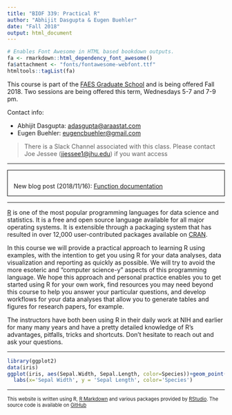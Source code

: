 ```yaml
---
title: "BIOF 339: Practical R"
author: "Abhijit Dasgupta & Eugen Buehler"
date: "Fall 2018"
output: html_document
---
```

```r
# Enables Font Awesome in HTML based bookdown outputs.
fa <- rmarkdown::html_dependency_font_awesome()
fa$attachment <- "fonts/fontawesome-webfont.ttf"
htmltools::tagList(fa)
```

This course is part of the [FAES Graduate School](https://faes.org/content/graduate-school) and is being offered Fall 2018. Two sessions are being offered this term, Wednesdays 5-7 and 7-9 pm.

Contact info: 

- Abhijit Dasgupta: <a href = "mailto:adasgupta@araastat.com">adasgupta@araastat.com</a>
- Eugen Buehler: <a href = "mailto:eugencbuehler@gmail.com">eugencbuehler@gmail.com</a>

> There is a Slack Channel associated with this class. Please contact Joe Jessee (<a href="mailto:jjessee1@jhu.edu">jjessee1@jhu.edu</a>) if you want access

-------

<div style = 'border: 1px solid black;vertical-align:center;padding-top: 1em;padding-left:1em;'>
New blog post (2018/11/16): [Function documentation](blog/public/2018/11/16/function-documentation/index.html)
</div>

-------


<a href="http://www.r-project.org" target="_blank">R</a> is one of the most popular programming languages for 
data science and statistics. It is a free and open source language available for 
all major operating systems. It is extensible through a packaging system that has resulted
in over 12,000 user-contributed packages available on [CRAN](http://cran.r-project.org). 

In this course we will provide a practical approach to learning R using examples, with
the intention to get you using R for your data analyses, data visualization and reporting 
as quickly as possible. We will try to avoid the more esoteric and "computer science-y" aspects
of this programming language. We hope this approach and personal practice enables 
you to get started using R for your own work, find resources you may need beyond this
course to help you answer your particular questions, and develop workflows for your data
analyses that allow you to generate tables and figures for research papers, for example. 

The instructors have both been using R in their daily work at NIH and earlier for
many many years and have a pretty detailed knowledge of R's advantages, pitfalls, tricks 
and shortcuts. Don't hesitate to reach out and ask your questions. 


------

```r
library(ggplot2)
data(iris)
ggplot(iris, aes(Sepal.Width, Sepal.Length, color=Species))+geom_point()+
  labs(x='Sepal Width', y = 'Sepal Length', color='Species')
```

-----

<p style="font-size: 80%"> This website is written using R, <a href="http://rmarkdown.rstudio.com/index.html" target="_blank">R Markdown</a> and various packages provided by <a href="http://www.rstudio.com" target="_blank">RStudio</a>. 
The source code is available on <a href="https://github.com/araastat/BIOF339_PracticalR/tree/gh-pages" target="_blank">GitHub</a> </p>